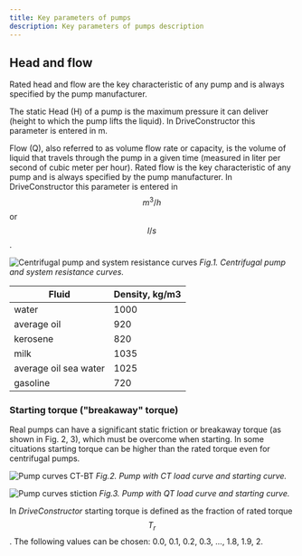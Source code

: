 ```yaml
---
title: Key parameters of pumps
description: Key parameters of pumps description
---
```


## Head and flow

Rated head and flow are the key characteristic of any pump and is always
specified by the pump manufacturer.

The static Head (H) of a pump is the maximum pressure it can deliver (height to
which the pump lifts the liquid). In DriveConstructor this parameter is entered
in m.

Flow (Q), also referred to as volume flow rate or capacity, is the volume of
liquid that travels through the pump in a given time (measured in liter per
second of cubic meter per hour). Rated flow is the key characteristic of any
pump and is always specified by the pump manufacturer. In DriveConstructor this
parameter is entered in $$m^3/h$$ or $$l/s$$.

![Centrifugal pump and system resistance curves](./images/pump-and-resistance-curve.png)
_Fig.1. Centrifugal pump and system resistance curves._

| Fluid                 | Density, kg/m3 |
| --------------------- | -------------- |
| water                 | 1000           |
| average oil           | 920            |
| kerosene              | 820            |
| milk                  | 1035           |
| average oil sea water | 1025           |
| gasoline              | 720            |

### Starting torque ("breakaway" torque)

Real pumps can have a significant static friction or breakaway torque (as shown
in Fig. 2, 3), which must be overcome when starting. In some cituations starting
torque can be higher than the rated torque even for centrifugal pumps.

![Pump curves CT-BT](./images/pump-curves-CT-BT.png) _Fig.2. Pump with CT load
curve and starting curve._

![Pump curves stiction](./images/pump-curves-stiction.png) _Fig.3. Pump with QT
load curve and starting curve._

In _DriveConstructor_ starting torque is defined as the fraction of rated torque
$$T_r$$. The following values can be chosen: 0.0, 0.1, 0.2, 0.3, ..., 1.8,
1.9, 2.
